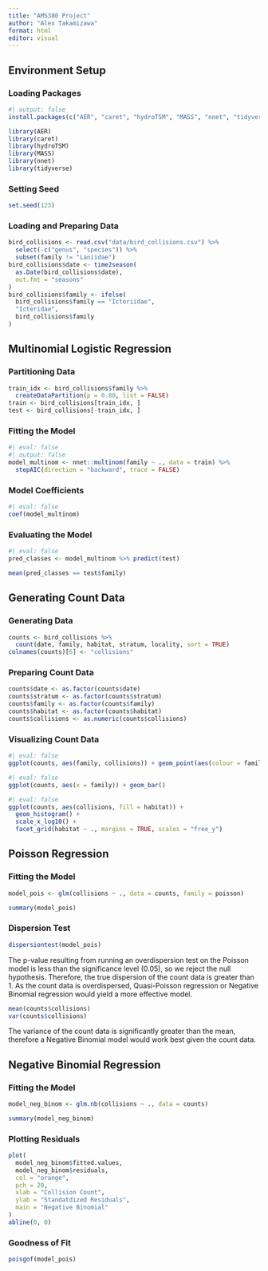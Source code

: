 ```yaml
---
title: "AMS380 Project"
author: "Alex Takamizawa"
format: html
editor: visual
---
```


## Environment Setup

### Loading Packages

```r
#| output: false
install.packages(c("AER", "caret", "hydroTSM", "MASS", "nnet", "tidyverse"))

library(AER)
library(caret)
library(hydroTSM)
library(MASS)
library(nnet)
library(tidyverse)
```

### Setting Seed

```r
set.seed(123)
```

### Loading and Preparing Data

```r
bird_collisions <- read.csv("data/bird_collisions.csv") %>%
  select(-c("genus", "species")) %>%
  subset(family != "Laniidae")
bird_collisions$date <- time2season(
  as.Date(bird_collisions$date), 
  out.fmt = "seasons"
)
bird_collisions$family <- ifelse(
  bird_collisions$family == "Icteriidae",
  "Icteridae",
  bird_collisions$family
)
```

## Multinomial Logistic Regression

### Partitioning Data

```r
train_idx <- bird_collisions$family %>%
  createDataPartition(p = 0.80, list = FALSE)
train <- bird_collisions[train_idx, ]
test <- bird_collisions[-train_idx, ]
```

### Fitting the Model

```r
#| eval: false
#| output: false
model_multinom <- nnet::multinom(family ~ ., data = train) %>%
  stepAIC(direction = "backward", trace = FALSE)
```

### Model Coefficients

```r
#| eval: false
coef(model_multinom)
```

### Evaluating the Model

```r
#| eval: false
pred_classes <- model_multinom %>% predict(test)

mean(pred_classes == test$family)
```

## Generating Count Data

### Generating Data

```r
counts <- bird_collisions %>%
  count(date, family, habitat, stratum, locality, sort = TRUE)
colnames(counts)[6] <- "collisions"
```

### Preparing Count Data

```r
counts$date <- as.factor(counts$date)
counts$stratum <- as.factor(counts$stratum)
counts$family <- as.factor(counts$family)
counts$habitat <- as.factor(counts$habitat)
counts$collisions <- as.numeric(counts$collisions)
```

### Visualizing Count Data

```r
#| eval: false
ggplot(counts, aes(family, collisions)) + geom_point(aes(colour = family))
```

```r
#| eval: false
ggplot(counts, aes(x = family)) + geom_bar()
```

```r
#| eval: false
ggplot(counts, aes(collisions, fill = habitat)) +
  geom_histogram() +
  scale_x_log10() +
  facet_grid(habitat ~ ., margins = TRUE, scales = "free_y")
```

## Poisson Regression

### Fitting the Model

```r
model_pois <- glm(collisions ~ ., data = counts, family = poisson)

summary(model_pois)
```

### Dispersion Test

```r
dispersiontest(model_pois)
```

The p-value resulting from running an overdispersion test on the Poisson model is less than the significance level (0.05), so we reject the null hypothesis. Therefore, the true dispersion of the count data is greater than 1. As the count data is overdispersed, Quasi-Poisson regression or Negative Binomial regression would yield a more effective model.

```r
mean(counts$collisions)
var(counts$collisions)
```

The variance of the count data is significantly greater than the mean, therefore a Negative Binomial model would work best given the count data.

## Negative Binomial Regression

### Fitting the Model

```r
model_neg_binom <- glm.nb(collisions ~ ., data = counts)

summary(model_neg_binom)
```

### Plotting Residuals

```r
plot(
  model_neg_binom$fitted.values,
  model_neg_binom$residuals,
  col = "orange",
  pch = 20,
  xlab = "Collision Count",
  ylab = "Standatdized Residuals",
  main = "Negative Binomial"
)
abline(0, 0)
```

### Goodness of Fit

```r
poisgof(model_pois)
```

